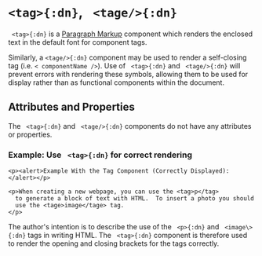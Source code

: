 


# `<tag>{:dn}`, ` <tage/>{:dn}`

` <tag>{:dn}` is a [Paragraph Markup](../document_structure/essentialConcepts/#componentTypes) 
component which renders the enclosed text in the default font for component tags.   

Similarly, a `<tage/>{:dn}` component may be used to render 
a self-closing tag (i.e. `< componentName />`).  Use of ` <tag>{:dn}` and ` <tage/>{:dn}` will prevent errors with 
rendering these symbols, allowing them to be used for display rather than as functional components within the document.

## Attributes and Properties 
 
The ` <tag>{:dn}` and ` <tage/>{:dn}` components do not have any attributes or properties.



### Example: Use ` <tag>{:dn}` for correct rendering 


```doenet-editor-horiz
<p><alert>Example With the Tag Component (Correctly Displayed):</alert></p>

<p>When creating a new webpage, you can use the <tag>p</tag> 
  to generate a block of text with HTML.  To insert a photo you should
  use the <tage>image</tage> tag.
</p>
```

The author's intention is to describe the use of the ` <p>{:dn}` and ` <image\>{:dn}` tags in writing HTML. The ` <tag>{:dn}` component is 
therefore used to render the opening and closing brackets for the tags correctly.
